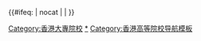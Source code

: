 {{Navbox
|title = {{flagicon|HKG}} [[香港大專院校列表|香港大專院校]]
|name = 香港大專院校
|aboveclass = hlist
|listclass = hlist
|belowclass = hlist

|above =  
* <sup>J</sup> [[大學聯合招生辦法|大學聯合招生辦法（JUPAS）]]參與院校
* <sup>E</sup> [[專上課程電子預先報名平台|專上課程電子預先報名平台（E-APP）]]參與院校
* <sup>S</sup> [[指定專業／界別課程資助計劃|指定專業／界別課程資助計劃（SSSDP）]]參與院校
* <sup>N</sup> [[免入息審查資助計劃|免入息審查資助計劃（NMTSS）]]參與院校

|group1 = 公帑資助界別
|list1 = {{Navbox|child
  |group1 = 法定機構
  |list1 = {{Navbox|child
    |group1 = [[大學教育資助委員會]]資助
    |list1 = 
* [[香港大學]] <sup>J</sup>
* [[香港中文大學]] <sup>J</sup>
* [[香港科技大學]] <sup>J</sup>
* [[香港理工大學]] <sup>J</sup>
* [[香港城市大學]] <sup>J</sup>
* [[香港浸會大學]] <sup>J</sup>
* [[嶺南大學 (香港)|嶺南大學]] <sup>J</sup>
* [[香港教育大學]] <sup>JE</sup>

    |group2 = [[香港特別行政區政府|政府]]資助
    |list2 = 
* [[香港演藝學院]]
    }}

  |group2 = [[職業訓練局 (香港)|職業訓練局]]成員
  |list2 = 
* [[香港專業教育學院]]／[[香港知專設計學院]] <sup>E</sup>
* [[海事訓練學院]] 
* [[國際廚藝學院]] 

  |group3 =  受資助公營機構<br/>（[[醫院管理局]]）
  |list3 = 
* [[九龍醫院護士學校]]
* [[伊利沙伯醫院|伊利沙伯醫院普通科護士訓練學校]]
  }}

|group2 = 自資界別
|list2 = {{Navbox|child
  |group1 = 法定機構
  |list1 = 
* [[香港都會大學]] <sup>JSN</sup>
** [[香港都會大學李嘉誠專業進修學院|李嘉誠專業進修學院]] <sup>EN</sup>

  |group2 = 私立大學
  |list2 = 
* [[香港樹仁大學]] <sup>ESN</sup>
* [[香港恒生大學]] <sup>ESN</sup>

  |group3 = [[職業訓練局 (香港)|職業訓練局]]成員
  |list3 = 
* [[香港高等教育科技學院]] <sup>ESN</sup>
* [[香港專業教育學院]]／[[香港知專設計學院]] <sup>E</sup>
* [[才晉高等教育學院]] <sup>N</sup>

  |group4 = 認可專上學院 
  |list4 = 
* [[珠海學院]] <sup>ESN</sup>
* [[明愛專上學院]] <sup>ESN</sup>
* [[東華學院]] <sup>ESN</sup>
* [[香港能仁專上學院]] <sup>EN</sup>
* [[港專學院]] <sup>EN</sup>
* [[宏恩基督教學院]] <sup>EN</sup>
* [[耀中幼教學院]] <sup>EN</sup>
* [[香港伍倫貢學院]] <sup>ESN</sup>
  {{Navbox|child|below =  根據《專上學院條例》（第320章）註冊}}

  |group5 = 公帑資助院校轄下的<br>自資持續及專業教育部門
  |list5 = 
* 香港大學
** [[香港大學專業進修學院|專業進修學院]] <sup>E</sup>
** [[香港大學附屬學院|附屬學院]] <sup>E</sup>
** [[香港大學專業進修學院保良局何鴻燊社區書院|專業進修學院保良局何鴻燊社區書院]] <sup>E</sup>
** [[明德學院]] <sup>N</sup>
* 香港中文大學
** [[香港中文大學專業進修學院|專業進修學院]] <sup>E</sup>
* 香港理工大學
** 專業進修學院
** [[香港專上學院]] <sup>E</sup>
* 香港城市大學
** [[香港城市大學專業進修學院|專業進修學院]] <sup>E</sup>
* 香港浸會大學
** [[香港浸會大學持續教育學院|持續教育學院]] <sup>E</sup>
** [[香港浸會大學國際學院|國際學院]] <sup>E</sup>
* 嶺南大學
** [[嶺南大學持續進修學院|持續進修學院]] <sup>E</sup>
* 香港演藝學院
** [[演藝進修學院]]
* 職業訓練局
** [[高峰進修學院]]

  |group6 = 註冊學校
  |list6 = 
* [[明愛白英奇專業學校]] <sup>E</sup>
* [[香港專業進修學校]] <sup>E</sup>
* [[香港科技專上書院]] <sup>EN</sup>
* [[青年會專業書院]] <sup>E</sup>
* [[香港浸信會聯會專業書院]]
* 香島專科學校
* 香港專上教育學院
* [[華夏書院]]
* [[香港三育書院]]
* [[啟示書院]]
* [[香港商業專科學校]]  
* [[保良局專業教育書院]]
  {{Navbox|child|below = 根據《教育條例》（第279章）註冊}}

  |group7 = [[香港藝術中心]]附屬學院
  |list7 = 
* [[香港藝術學院]] <sup>EN</sup>

  |group8 = 非本地課程的辦學機構
  |list8 = 
* [[芝加哥大学#布思商學院香港分校|芝加哥大學布思商學院香港分校]]
* 亞洲建築環境學院
* [[桑德蘭大學]]香港分校

  |group9 = 機構附屬院校
  |list9 = 
* [[仁安醫院|仁安醫院護士訓練學校]]
* [[香港浸信會醫院|香港浸信會醫院專業教育學院]]
* [[香港國際航空學院]]
* [[港鐵學院]]

  |group10 = 宗教研修院校
  |list10 = 
* [[:Template:香港宗教研修院校|香港宗教研修院校列表]]
  }}

|below = 
* [[香港教育]]
* [[香港專上教育]]
* [[香港資歷架構]]
* [[非大學聯合招生辦法]]
* [[自資高等教育聯盟]]
* [[經評審專上課程資料網]]
* [[自資專上教育委員會]]
* [[香港學術及職業資歷評審局]]
* [[香港大專院校校長列表]]
* [[香港大專院校學生文化]]
}}
<includeonly>{{#ifeq: {{{1}}} | nocat | <!--空--> | [[Category:香港大專院校]] }}</includeonly>
<noinclude>
[[Category:香港大專院校|*]]
[[Category:香港高等院校导航模板]]
</noinclude>